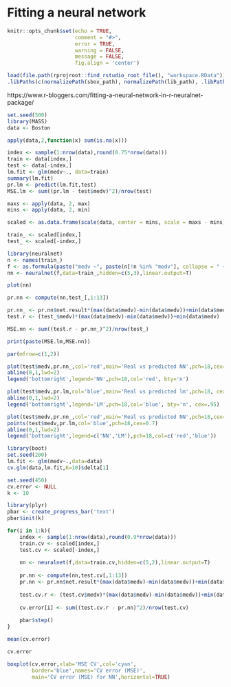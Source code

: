 # Fitting a neural network

```r
knitr::opts_chunk$set(echo = TRUE, 
                      comment = "#>", 
                      error = TRUE, 
                      warning = FALSE, 
                      message = FALSE,
                      fig.align = 'center')
```

```r
load(file.path(rprojroot::find_rstudio_root_file(), "workspace.RData"))
.libPaths(c(normalizePath(sbox_path), normalizePath(lib_path), .libPaths()))
```


https://www.r-bloggers.com/fitting-a-neural-network-in-r-neuralnet-package/

```r
set.seed(500)
library(MASS)
data <- Boston
```


```r
apply(data,2,function(x) sum(is.na(x)))
```

```r
index <- sample(1:nrow(data),round(0.75*nrow(data)))
train <- data[index,]
test <- data[-index,]
lm.fit <- glm(medv~., data=train)
summary(lm.fit)
pr.lm <- predict(lm.fit,test)
MSE.lm <- sum((pr.lm - test$medv)^2)/nrow(test)
```


```r
maxs <- apply(data, 2, max) 
mins <- apply(data, 2, min)

scaled <- as.data.frame(scale(data, center = mins, scale = maxs - mins))

train_ <- scaled[index,]
test_ <- scaled[-index,]
```

```r
library(neuralnet)
n <- names(train_)
f <- as.formula(paste("medv ~", paste(n[!n %in% "medv"], collapse = " + ")))
nn <- neuralnet(f,data=train_,hidden=c(5,3),linear.output=T)

```

```r
plot(nn)
```

```r
pr.nn <- compute(nn,test_[,1:13])

pr.nn_ <- pr.nn$net.result*(max(data$medv)-min(data$medv))+min(data$medv)
test.r <- (test_$medv)*(max(data$medv)-min(data$medv))+min(data$medv)

MSE.nn <- sum((test.r - pr.nn_)^2)/nrow(test_)
```


```r
print(paste(MSE.lm,MSE.nn))
```


```r
par(mfrow=c(1,2))

plot(test$medv,pr.nn_,col='red',main='Real vs predicted NN',pch=18,cex=0.7)
abline(0,1,lwd=2)
legend('bottomright',legend='NN',pch=18,col='red', bty='n')

plot(test$medv,pr.lm,col='blue',main='Real vs predicted lm',pch=18, cex=0.7)
abline(0,1,lwd=2)
legend('bottomright',legend='LM',pch=18,col='blue', bty='n', cex=.95)
```

```r
plot(test$medv,pr.nn_,col='red',main='Real vs predicted NN',pch=18,cex=0.7)
points(test$medv,pr.lm,col='blue',pch=18,cex=0.7)
abline(0,1,lwd=2)
legend('bottomright',legend=c('NN','LM'),pch=18,col=c('red','blue'))
```



```r
library(boot)
set.seed(200)
lm.fit <- glm(medv~.,data=data)
cv.glm(data,lm.fit,K=10)$delta[1]
```

```r
set.seed(450)
cv.error <- NULL
k <- 10

library(plyr) 
pbar <- create_progress_bar('text')
pbar$init(k)

for(i in 1:k){
    index <- sample(1:nrow(data),round(0.9*nrow(data)))
    train.cv <- scaled[index,]
    test.cv <- scaled[-index,]
    
    nn <- neuralnet(f,data=train.cv,hidden=c(5,2),linear.output=T)
    
    pr.nn <- compute(nn,test.cv[,1:13])
    pr.nn <- pr.nn$net.result*(max(data$medv)-min(data$medv))+min(data$medv)
    
    test.cv.r <- (test.cv$medv)*(max(data$medv)-min(data$medv))+min(data$medv)
    
    cv.error[i] <- sum((test.cv.r - pr.nn)^2)/nrow(test.cv)
    
    pbar$step()
}
```

```r
mean(cv.error)
```

```r
cv.error
```


```r
boxplot(cv.error,xlab='MSE CV',col='cyan',
        border='blue',names='CV error (MSE)',
        main='CV error (MSE) for NN',horizontal=TRUE)
```

